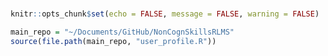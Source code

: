 #  {.unnumbered}

```r
knitr::opts_chunk$set(echo = FALSE, message = FALSE, warning = FALSE)

main_repo = "~/Documents/GitHub/NonCognSkillsRLMS"
source(file.path(main_repo, "user_profile.R"))


```